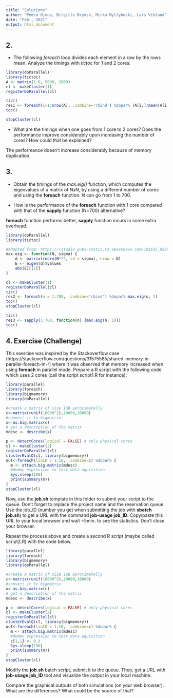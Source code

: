 ```yaml
---
title: "Solutions"
author: "Pedro Ojeda, Birgitte Brydsö, Mirko Myllykoski, Lars Viklund"
date: "Feb., 2021"
output: html_document
---
```



## 2. 
 
* The following *foreach* loop divides each element in a row by the rows mean. 
Analyze the timings with *tictoc* for 1 and 2 cores:


```r
library(doParallel)
library(tictoc)
A <- matrix(1.0, 5000, 2000)
cl <- makeCluster(1)  
registerDoParallel(cl)

tic()
res1 <- foreach(i=1:nrow(A), .combine='rbind') %dopar% (A[i,]/mean(A[i,])) 
toc()

stopCluster(cl)
```



* What are the timings when one goes from 1 core to 2 cores? Does the performance improve considerably upon increasing the number of cores? How could that be explained?

The performance doesn't increase considerably because of memory duplication.

## 3. 

* Obtain the timings of the *max.eig()* function, which computes the eigenvalues of a 
matrix of *NxN*, by using a different number of cores and using the **foreach** function. *N* can go from 1 to 700.

* How is the performance of the **foreach** function with 1 core compared with that of the **sapply** function (N=700) alternative? 

**foreach** function performs better, **sapply** function incurs in some extra overhead.


```r
library(doParallel)
library(tictoc)

#Adapted from: https://rstudio-pubs-static.s3.amazonaws.com/181635_8d565543c7ce4218b80345adaa11ea58.html
max.eig <- function(N, sigma) {
    d <- matrix(rnorm(N**2, sd = sigma), nrow = N)
    E <- eigen(d)$values
    abs(E)[[1]]
}

cl <- makeCluster(1)
registerDoParallel(cl)
tic()
res2 <- foreach(n = 1:700, .combine='rbind') %dopar% max.eig(n, 1)
toc()
stopCluster(cl)
```


```r
tic()
res3 <- sapply(1:700, function(n) {max.eig(n, 1)})
toc()
```

## 4. Exercise (Challenge)

This exercise was inspired by the Stackoverflow case 
(https://stackoverflow.com/questions/31575585/shared-memory-in-parallel-foreach-in-r)
where it was observed that memory increased when using **foreach** in parallel mode.
Prepare a R script with the following code which uses 2 cores (call the script
script1.R for instance):


```r
library(parallel)
library(foreach)
library(bigmemory)
library(doParallel)

#create a matrix of size 1GB aproximatelly
c<-matrix(runif(10000^2),10000,10000)
#convert it to bigmatrix
x<-as.big.matrix(c)
# get a description of the matrix
mdesc <- describe(x)

p <- detectCores(logical = FALSE) # only physical cores
cl <- makeCluster(2)
registerDoParallel(cl)
clusterEvalQ(cl, library(bigmemory))
out<-foreach(linID = 1:10, .combine=c) %dopar% {
  m <- attach.big.matrix(mdesc)
  #dummy expression to test data aquisition
  Sys.sleep(190)
  print(summary(m))
}
stopCluster(cl)
```

Now, use the **job.sh** template in this folder to submit your script to the queue.
Don't forget to replace the project name and the reservation queue. 
Use the job_ID (number you get when submitting the job with **sbatch job.sh**)
to get a URL with  the command **job-usage job_ID**. Copy/paste this URL to 
your local browser and wait ~5min. to see the statistics. Don't close your browser.

Repeat the process above and create a second R script (maybe called script2.R) with
the code below.

```r
library(parallel)
library(foreach)
library(bigmemory)
library(doParallel)

#create a matrix of size 1GB aproximatelly
c<-matrix(runif(10000^2),10000,10000)
#convert it to bigmatrix
x<-as.big.matrix(c)
# get a description of the matrix
mdesc <- describe(x)

p <- detectCores(logical = FALSE) # only physical cores
cl <- makeCluster(2)
registerDoParallel(cl)
clusterEvalQ(cl, library(bigmemory))
out<-foreach(linID = 1:10, .combine=c) %dopar% {
  m <- attach.big.matrix(mdesc)
  #dummy expression to test data aquisition
  c[1,1] <- 0.3
  Sys.sleep(190)
  print(summary(m))
}
stopCluster(cl)
```

Modify the **job.sh** batch script, submit it to the queue. Then, get a URL
with **job-usage job_ID** tool and visualize the output in your local machine.

Compare the graphical outputs of both simulations (on your web browser).
What are the differences? What could be the source of that?

